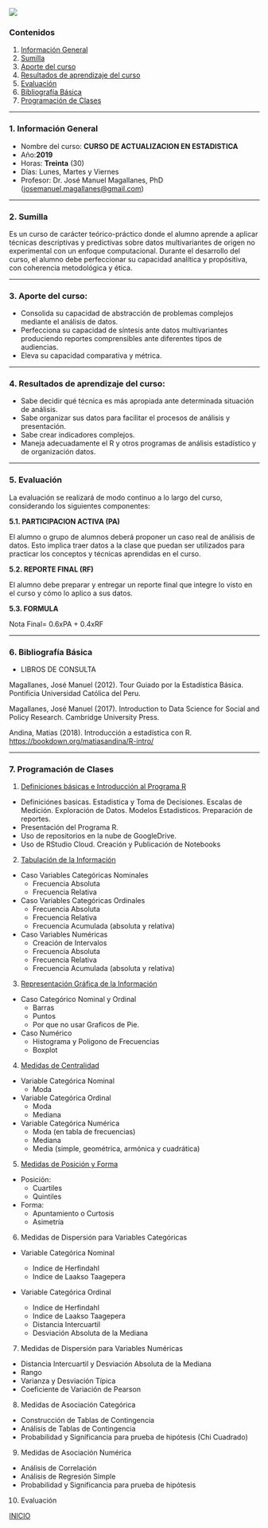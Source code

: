 ![](pics/LOGO_AID.png)

<a id='beginning'></a>

### Contenidos


1. [Información General](#part1) 
2. [Sumilla](#part2) 
3. [Aporte del curso](#part3) 
4. [Resultados de aprendizaje del curso](#part4)  
5. [Evaluación](#part5)
6. [Bibliografía Básica](#part6)
7. [Programación de Clases](#part7)
   

____

<a id='part1'></a>

### 1. Información General


* Nombre del curso: **CURSO DE ACTUALIZACION EN ESTADISTICA**
* Año:**2019**
* Horas: **Treinta** (30)
* Días: Lunes, Martes y Viernes
* Profesor:  Dr. José Manuel Magallanes, PhD ([josemanuel.magallanes@gmail.com](mailto:josemanuel.magallanes@gmail.com))

 
____
<a id='part2'></a>

### 2. Sumilla

Es un curso de carácter teórico-práctico donde el alumno aprende a aplicar técnicas descriptivas y predictivas sobre datos multivariantes de origen no experimental con un enfoque computacional. Durante el desarrollo del curso, el alumno debe perfeccionar su capacidad analítica y propósitiva, con coherencia metodológica y ética.



____
<a id='part3'></a>

### 3. Aporte del curso:

 
* Consolida su capacidad de abstracción de problemas complejos mediante el análisis de datos.
* Perfecciona su capacidad de síntesis ante datos multivariantes produciendo reportes comprensibles ante diferentes tipos de audiencias.
* Eleva su capacidad comparativa y métrica.




____
<a id='part4'></a>

### 4. Resultados de aprendizaje del curso:

* Sabe decidir qué técnica es más apropiada ante determinada situación de análisis.
* Sabe organizar sus datos para facilitar el procesos de análisis y presentación.
* Sabe crear indicadores complejos.
* Maneja adecuadamente el R y otros programas de análisis estadístico y de organización datos.




____
<a id='part5'></a>


### 5. Evaluación

La evaluación se realizará de modo continuo a lo largo del curso, considerando los siguientes componentes:

**5.1. PARTICIPACION ACTIVA (PA)**

El alumno o grupo de alumnos deberá proponer un caso real de análisis de datos. Esto implica traer datos a la clase que puedan ser utilizados para practicar los conceptos y técnicas aprendidas en el curso.


**5.2. REPORTE FINAL (RF)**

El alumno debe preparar y entregar un reporte final que integre lo visto en el curso y cómo lo aplico a sus datos.


**5.3. FORMULA** 

Nota Final= 0.6xPA + 0.4xRF



____
<a id='part6'></a>


### 6. Bibliografía Básica

* LIBROS DE CONSULTA 

Magallanes, José Manuel (2012). Tour Guiado por la Estadística Básica. Pontificia Universidad Católica del Peru.

Magallanes, José Manuel (2017). Introduction to Data Science for Social and Policy Research. Cambridge University Press.

Andina, Matias (2018). Introducción a estadística con R. [https://bookdown.org/matiasandina/R-intro/](https://bookdown.org/matiasandina/R-intro/)


____
<a id='part7'></a>

### 7. Programación de Clases


1. [Definiciones básicas e Introducción al Programa R](https://htmlpreview.github.io/?https://github.com/CoursesAndTutorials/Estadistica/blob/master/sesion1.html)

  * Definiciónes basicas. Estadistica y Toma de Decisiones. Escalas de Medición. Exploración de Datos. Modelos Estadisticos. Preparación de reportes.
  * Presentación del Programa R. 
  * Uso de repositorios en la nube de GoogleDrive. 
  * Uso de RStudio Cloud. Creación y Publicación de Notebooks
      
2. [Tabulación de la Información](https://htmlpreview.github.io/?https://github.com/CoursesAndTutorials/Estadistica/blob/master/sesion2_tabulacion.html)

* Caso Variables Categóricas Nominales
  - Frecuencia Absoluta
  - Frecuencia Relativa
  
* Caso Variables Categóricas Ordinales
  - Frecuencia Absoluta
  - Frecuencia Relativa
  - Frecuencia Acumulada (absoluta y relativa)

* Caso Variables Numéricas
  - Creación de Intervalos
  - Frecuencia Absoluta
  - Frecuencia Relativa
  - Frecuencia Acumulada (absoluta y relativa)

3. [Representación Gráfica de la Información](https://htmlpreview.github.io/?https://github.com/CoursesAndTutorials/Estadistica/blob/master/sesion3_Graficas.html)

* Caso Categórico Nominal y Ordinal
  - Barras
  - Puntos
  - Por que no usar Graficos de Pie.
  
* Caso Numérico
  - Histograma y Poligono de Frecuencias
  - Boxplot


4. [Medidas de Centralidad](https://htmlpreview.github.io/?https://github.com/CoursesAndTutorials/Estadistica/blob/master/sesion4_Centralidad.html)

* Variable Categórica Nominal
  - Moda
  
* Variable Categórica Ordinal
  - Moda
  - Mediana
  
* Variable Categórica Numérica
  - Moda (en tabla de frecuencias)
  - Mediana
  - Media (simple, geométrica, armónica y cuadrática)

  

5. [Medidas de Posición y Forma](https://htmlpreview.github.io/?https://github.com/CoursesAndTutorials/Estadistica/blob/master/sesion5_PosFor.html)

* Posición:
  - Cuartiles
  - Quintiles
* Forma:
  - Apuntamiento o Curtosis
  - Asimetría

6. Medidas de Dispersión para Variables Categóricas

* Variable Categórica Nominal 
  - Indice de Herfindahl
  - Indice de Laakso Taagepera

* Variable Categórica Ordinal

  - Indice de Herfindahl
  - Indice de Laakso Taagepera
  - Distancia Intercuartil
  - Desviación Absoluta de la Mediana
  

7. Medidas de Dispersión para Variables Numéricas

* Distancia Intercuartil y Desviación Absoluta de la Mediana
* Rango
* Varianza y Desviación Típica
* Coeficiente de Variación de Pearson

8. Medidas de Asociación Categórica

* Construcción de Tablas de Contingencia
* Análisis de Tablas de Contingencia
* Probabilidad y Significancia para prueba de hipótesis (Chi Cuadrado)

9. Medidas de Asociación Numérica

* Análisis de Correlación
* Análisis de Regresión Simple
* Probabilidad y Significancia para prueba de hipótesis



10. Evaluación



[INICIO](#beginning)
